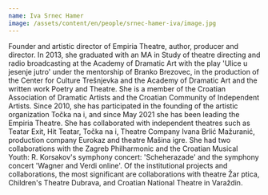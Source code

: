 ```yaml
---
name: Iva Srnec Hamer
image: /assets/content/en/people/srnec-hamer-iva/image.jpg
---
```

Founder and artistic director of Empiria Theatre, author, producer and director. In 2013, she graduated with an MA in Study of theatre directing and radio broadcasting at the Academy of Dramatic Art with the play 'Ulice u jesenje jutro' under the mentorship of Branko Brezovec, in the production of the Center for Culture Trešnjevka and the Academy of Dramatic Art and the written work Poetry and Theatre. She is a member of the Croatian Association of Dramatic Artists and the Croatian Community of Independent Artists. Since 2010, she has participated in the founding of the artistic organization Točka na i, and since May 2021 she has been leading the Empiria Theatre. She has collaborated with independent theatres such as Teatar Exit, Hit Teatar, Točka na i, Theatre Company Ivana Brlić Mažuranić, production company Eurokaz and theatre Mašina igre. She had two collaborations with the Zagreb Philharmonic and the Croatian Musical Youth: R. Korsakov's symphony concert: 'Scheherazade' and the symphony concert 'Wagner and Verdi online'. Of the institutional projects and collaborations, the most significant are collaborations with theatre Žar ptica, Children's Theatre Dubrava, and Croatian National Theatre in Varaždin.
